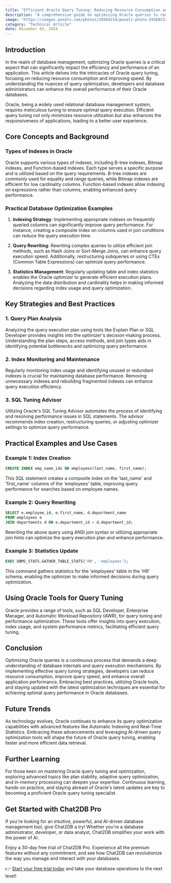 ```yaml
---
title: "Efficient Oracle Query Tuning: Reducing Resource Consumption and Improving Speed"
description: "A comprehensive guide on optimizing Oracle queries to reduce resource consumption and enhance performance."
image: "https://images.pexels.com/photos/29369234/pexels-photo-29369234.jpeg?auto=compress&cs=tinysrgb&dpr=1&w=500"
category: "Technical Article"
date: December 03, 2024
---
```


## Introduction

In the realm of database management, optimizing Oracle queries is a critical aspect that can significantly impact the efficiency and performance of an application. This article delves into the intricacies of Oracle query tuning, focusing on reducing resource consumption and improving speed. By understanding the nuances of query optimization, developers and database administrators can enhance the overall performance of their Oracle databases.

Oracle, being a widely used relational database management system, requires meticulous tuning to ensure optimal query execution. Efficient query tuning not only minimizes resource utilization but also enhances the responsiveness of applications, leading to a better user experience.

## Core Concepts and Background

### Types of Indexes in Oracle

Oracle supports various types of indexes, including B-tree indexes, Bitmap indexes, and Function-based indexes. Each type serves a specific purpose and is utilized based on the query requirements. B-tree indexes are commonly used for equality and range queries, while Bitmap indexes are efficient for low cardinality columns. Function-based indexes allow indexing on expressions rather than columns, enabling enhanced query performance.

### Practical Database Optimization Examples

1. **Indexing Strategy**: Implementing appropriate indexes on frequently queried columns can significantly improve query performance. For instance, creating a composite index on columns used in join conditions can reduce the query execution time.

2. **Query Rewriting**: Rewriting complex queries to utilize efficient join methods, such as Hash Joins or Sort-Merge Joins, can enhance query execution speed. Additionally, restructuring subqueries or using CTEs (Common Table Expressions) can optimize query performance.

3. **Statistics Management**: Regularly updating table and index statistics enables the Oracle optimizer to generate efficient execution plans. Analyzing the data distribution and cardinality helps in making informed decisions regarding index usage and query optimization.

## Key Strategies and Best Practices

### 1. Query Plan Analysis

Analyzing the query execution plan using tools like Explain Plan or SQL Developer provides insights into the optimizer's decision-making process. Understanding the plan steps, access methods, and join types aids in identifying potential bottlenecks and optimizing query performance.

### 2. Index Monitoring and Maintenance

Regularly monitoring index usage and identifying unused or redundant indexes is crucial for maintaining database performance. Removing unnecessary indexes and rebuilding fragmented indexes can enhance query execution efficiency.

### 3. SQL Tuning Advisor

Utilizing Oracle's SQL Tuning Advisor automates the process of identifying and resolving performance issues in SQL statements. The advisor recommends index creation, restructuring queries, or adjusting optimizer settings to optimize query performance.

## Practical Examples and Use Cases

### Example 1: Index Creation

```sql
CREATE INDEX emp_name_idx ON employees(last_name, first_name);
```

This SQL statement creates a composite index on the 'last_name' and 'first_name' columns of the 'employees' table, improving query performance for searches based on employee names.

### Example 2: Query Rewriting

```sql
SELECT e.employee_id, e.first_name, d.department_name
FROM employees e
JOIN departments d ON e.department_id = d.department_id;
```

Rewriting the above query using ANSI join syntax or utilizing appropriate join hints can optimize the query execution plan and enhance performance.

### Example 3: Statistics Update

```sql
EXEC DBMS_STATS.GATHER_TABLE_STATS('HR', 'employees');
```

This command gathers statistics for the 'employees' table in the 'HR' schema, enabling the optimizer to make informed decisions during query optimization.

## Using Oracle Tools for Query Tuning

Oracle provides a range of tools, such as SQL Developer, Enterprise Manager, and Automatic Workload Repository (AWR), for query tuning and performance optimization. These tools offer insights into query execution, index usage, and system performance metrics, facilitating efficient query tuning.

## Conclusion

Optimizing Oracle queries is a continuous process that demands a deep understanding of database internals and query execution mechanisms. By implementing effective query tuning strategies, developers can reduce resource consumption, improve query speed, and enhance overall application performance. Embracing best practices, utilizing Oracle tools, and staying updated with the latest optimization techniques are essential for achieving optimal query performance in Oracle databases.

## Future Trends

As technology evolves, Oracle continues to enhance its query optimization capabilities with advanced features like Automatic Indexing and Real-Time Statistics. Embracing these advancements and leveraging AI-driven query optimization tools will shape the future of Oracle query tuning, enabling faster and more efficient data retrieval.

## Further Learning

For those keen on mastering Oracle query tuning and optimization, exploring advanced topics like plan stability, adaptive query optimization, and in-memory processing can deepen your expertise. Continuous learning, hands-on practice, and staying abreast of Oracle's latest updates are key to becoming a proficient Oracle query tuning specialist.

## Get Started with Chat2DB Pro

If you're looking for an intuitive, powerful, and AI-driven database management tool, give Chat2DB a try! Whether you're a database administrator, developer, or data analyst, Chat2DB simplifies your work with the power of AI.

Enjoy a 30-day free trial of Chat2DB Pro. Experience all the premium features without any commitment, and see how Chat2DB can revolutionize the way you manage and interact with your databases.

👉 [Start your free trial today](https://chat2db.ai/pricing) and take your database operations to the next level!

